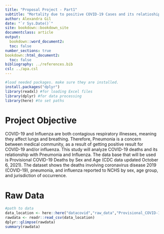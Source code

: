 ```yaml
---
title: "Proposal Project - Part1"
subtitle: "Mortality due to positive COVID-19 Cases and its relatioship with Pneumonia and Influenza"
author: Alexandra Gil
date: "`r Sys.Date()`"
site: bookdown::bookdown_site
documentclass: article
output:
  bookdown::word_document2: 
  toc: false
number_sections: true
bookdown::html_document2: 
  toc: false
bibliography: ../references.bib
csl: ../apa.csl
---
```


```r
#load needed packages. make sure they are installed.
install.packages("dplyr")
library(readxl) #for loading Excel files
library(dplyr) #for data processing
library(here) #to set paths
```

# Project Objective
COVID-19 and Influenza are both contagious respiratory illnesses, meaning they affect lungs and breathing. Therefore, Pneumonia is a concern between medical community, as a result of  getting positive result for COVID-19 and/or influenza. This study will analyze COVID-19 deaths and its relationship with Pneumonia and Influenza.
The data base that will be used is Provisional COVID-19 Deaths by Sex and Age (CDC data updated October 6, 2021). The dataset shows the deaths involving coronavirus disease 2019 (COVID-19), pneumonia, and influenza reported to NCHS by sex, age group, and jurisdiction of occurrence.

# Raw Data
```r
#path to data
data_location <- here::here("datacovid","raw_data","Provisional_COVID-19_Deaths_by_Sex_and_Age.csv")
rawdata <- readr::read_csv(data_location)
dplyr::glimpse(rawdata)
summary(rawdata)
```

